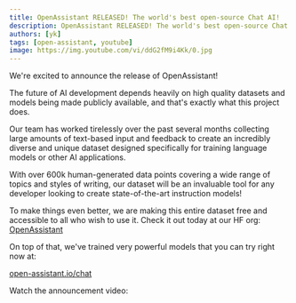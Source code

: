 ```yaml
---
title: OpenAssistant RELEASED! The world's best open-source Chat AI!
description: OpenAssistant RELEASED! The world's best open-source Chat AI!
authors: [yk]
tags: [open-assistant, youtube]
image: https://img.youtube.com/vi/ddG2fM9i4Kk/0.jpg
---
```



We're excited to announce the release of OpenAssistant!

The future of AI development depends heavily on high quality datasets and models
being made publicly available, and that's exactly what this project does.

Our team has worked tirelessly over the past several months collecting large
amounts of text-based input and feedback to create an incredibly diverse and
unique dataset designed specifically for training language models or other AI
applications.

With over 600k human-generated data points covering a wide range of topics and
styles of writing, our dataset will be an invaluable tool for any developer
looking to create state-of-the-art instruction models!

To make things even better, we are making this entire dataset free and
accessible to all who wish to use it. Check it out today at our HF org:
[OpenAssistant](https://huggingface.co/OpenAssistant)

On top of that, we've trained very powerful models that you can try right now
at:

[open-assistant.io/chat](https://open-assistant.io/chat)

Watch the announcement video:

<ReactPlayer
  controls
  width="100%"
  url="https://www.youtube.com/embed/ddG2fM9i4Kk"
/>

<!--truncate-->

